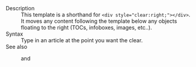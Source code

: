 ;Description
:This template is a shorthand for <code>&lt;div style="clear:right;">&lt;/div></code>.
:It moves any content following the template below any objects floating to the right (TOCs, infoboxes, images, etc..).
;Syntax
:Type <code>{{t|clrr}}</code> in an article at the point you want the clear.
;See also
:{{t|clr}} and {{t|clrl}}

<includeonly>[[Category:General wiki templates|{{PAGENAME}}]]</includeonly><noinclude>[[Category:Template documentation|{{PAGENAME}}]]</noinclude>